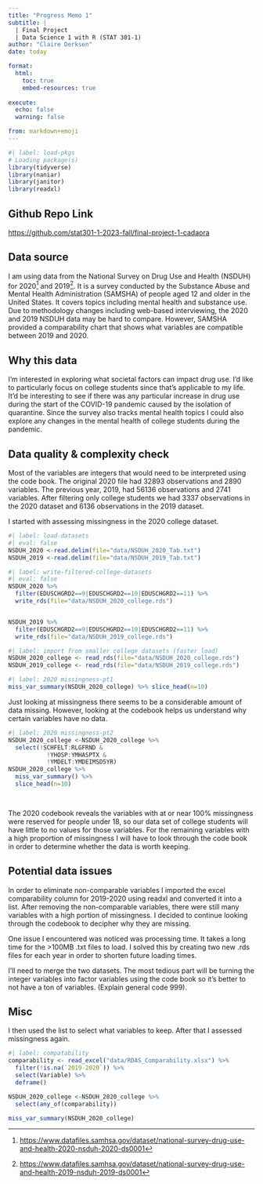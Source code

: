```yaml
---
title: "Progress Memo 1"
subtitle: |
  | Final Project 
  | Data Science 1 with R (STAT 301-1)
author: "Claire Derksen"
date: today

format:
  html:
    toc: true
    embed-resources: true
    
execute:
  echo: false
  warning: false

from: markdown+emoji 
---
```


```r
#| label: load-pkgs
# Loading package(s)
library(tidyverse)
library(naniar)
library(janitor)
library(readxl)
```



::: {.callout-tip icon=false}

## Github Repo Link

[https://github.com/stat301-1-2023-fall/final-project-1-cadaora](https://github.com/stat301-1-2023-fall/final-project-1-cadaora)

:::


## Data source

I am using data from the National Survey on Drug Use and Health (NSDUH) for 2020^[[https://www.datafiles.samhsa.gov/dataset/national-survey-drug-use-and-health-2020-nsduh-2020-ds0001](https://www.datafiles.samhsa.gov/dataset/national-survey-drug-use-and-health-2020-nsduh-2020-ds0001)] and 2019^[[https://www.datafiles.samhsa.gov/dataset/national-survey-drug-use-and-health-2019-nsduh-2019-ds0001](https://www.datafiles.samhsa.gov/dataset/national-survey-drug-use-and-health-2019-nsduh-2019-ds0001)]. It is a survey conducted by the Substance Abuse and Mental Health Administration (SAMSHA) of people aged 12 and older in the United States. It covers topics including mental health and substance use. Due to methodology changes including web-based interviewing, the 2020 and 2019 NSDUH data may be hard to compare. However, SAMSHA provided a comparability chart that shows what variables are compatible between 2019 and 2020.

## Why this data

I'm interested in exploring what societal factors can impact drug use. I'd like to particularly focus on college students since that's applicable to my life. It'd be interesting to see if there was any particular increase in drug use during the start of the COVID-19 pandemic caused by the isolation of quarantine. Since the survey also tracks mental health topics I could also explore any changes in the mental health of college students during the pandemic.

## Data quality & complexity check
Most of the variables are integers that would need to be interpreted using the code book. The original 2020 file had 32893 observations and 2890 variables. The previous year, 2019, had 56136 observations and 2741 variables. After filtering only college students we had 3337 observations in the 2020 dataset and 6136 observations in the 2019 dataset.

I started with assessing missingness in the 2020 college dataset.
```r
#| label: load-datasets
#| eval: false
NSDUH_2020 <-read.delim(file="data/NSDUH_2020_Tab.txt")
NSDUH_2019 <-read.delim(file="data/NSDUH_2019_Tab.txt")
```

```r
#| label: write-filtered-college-datasets
#| eval: false
NSDUH_2020 %>%
  filter(EDUSCHGRD2==9|EDUSCHGRD2==10|EDUSCHGRD2==11) %>%
  write_rds(file="data/NSDUH_2020_college.rds")


NSDUH_2019 %>%
  filter(EDUSCHGRD2==9|EDUSCHGRD2==10|EDUSCHGRD2==11) %>%
  write_rds(file="data/NSDUH_2019_college.rds")
```

```r
#| label: import from smaller college datasets (faster load)
NSDUH_2020_college <- read_rds(file="data/NSDUH_2020_college.rds")
NSDUH_2019_college <- read_rds(file="data/NSDUH_2019_college.rds")
```

```r
#| label: 2020 missingness-pt1
miss_var_summary(NSDUH_2020_college) %>% slice_head(n=10)

```

Just looking at missingness there seems to be a considerable amount of data missing. However, looking at the codebook helps us understand why certain variables have no data.
```r
#| label: 2020 missingness-pt2
NSDUH_2020_college <-NSDUH_2020_college %>%
  select(!SCHFELT:RLGFRND & 
           !YHOSP:YMHASPTX & 
           !YMDELT:YMDEIMSD5YR)
NSDUH_2020_college %>%
  miss_var_summary() %>%
  slice_head(n=10)

  
```
The 2020 codebook reveals the variables with at or near 100% missingness were reserved for people under 18, so our data set of college students will have little to no values for those variables. For the remaining variables with a high proportion of missingness I will have to look through the code book in order to determine whether the data is worth keeping. 

## Potential data issues
In order to eliminate non-comparable variables I imported the excel comparability column for 2019-2020 using readxl and converted it into a list. After removing the non-comparable variables, there were still many variables with a high portion of missingness. I decided to continue looking through the codebook to decipher why they are missing. 

One issue I encountered was noticed was processing time. It takes a long time for the >100MB .txt files to load. I solved this by creating two new .rds files for each year in order to shorten future loading times.

I'll need to merge the two datasets. The most tedious part will be turning the integer variables into factor variables using the code book so it's better to not have a ton of variables. (Explain general code 999). 



## Misc

 I then used the list to select what variables to keep. After that I assessed missingness again.
```r
#| label: compatability
comparability <- read_excel("data/RDAS_Comparability.xlsx") %>%
  filter(!is.na(`2019-2020`)) %>%
  select(Variable) %>%
  deframe()

NSDUH_2020_college <-NSDUH_2020_college %>%
  select(any_of(comparability))

miss_var_summary(NSDUH_2020_college)
```

